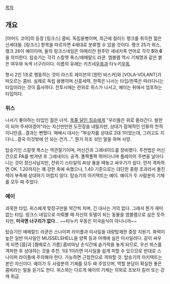 [[목차]]
== 개요 ==
[아머드 코어]의 등장 [링크스] 콤비. 독립용병이며, 최근에 컬러드 랭크를 취득한 젊은 신세대들. [링크스] 항목을 따르자면 4세대로 분류할 수 있을 것이다. 랭크 25가 위스, 랭크 26이 예이이며, 둘의 링크스네임은 아메리칸 원주민 세네카족 언어로 각각 '''5'''와 '''6'''을 의미한다. 탑승기는 각각 스칼렛 폭스/에메랄드 라쿤. 엠블렘 역시 기체명과 같은 붉은 여우와 녹색 너구리이다. 이름의 유래는 키츠네[[우동]]과 타누키[[우동]].

항시 2인 1조로 행동하는 것이 라스트 레이븐의 [원턴 바스커]와 [VOLA-VOLANT]가 떠오르는 콤비. 실제로 독립 용병이며 신흥세력, 한쪽은 나서는 타입/한쪽은 따라다니는 타입이라는 것이 흡사하다. 전투시에는 전위로 위스가 나서고, 예이는 뒤에서 엄호하는 타입이다.

=== 위스 ===
나서기 좋아하는 타입인 젊은 녀석. [[주인공(아머드 코어 포 앤서)|목줄 달린 짐승]]에게 "우리들은 위로 올라간다. 발판이 되어 주셔야겠어"라는 자신만만한 도전장을 내밀지만, 상대가 잠재적인 인류의 천적이니만큼...결과는 뻔했다. 패배시 대사는 "부상자를 상대로 2대 1이었는데, 그러고도 지다니...결국 이것밖에 안 되는 건가...". 뭔가 자조 섞인 말을 하며 사망.

탑승기인 스칼렛 폭스는 역관절기이며, 머신건과 그레네이드를 장비했다. 주전법은 머신건으로 PA를 벗겨낸 후 그레네이드 공격. 폴짝폴짝 뛰어다니며 플레이어 주변을 날아다니는 것이 정신사납지만, 전위기 스타일의 AI상 둘을 떼놓고 싸우기가 쉽다. 먼저 격파하면 OK. 1.20까지는 꽤 강한 축에 속했으나, 1.40 기준으로는 대단한 중량 초과라서 돌진력이 부족해 상대하기 어렵지 않다. 
탑승기의 아키텍트는 예이. 예이가 두 사람분의 기체를 모두 짜 주었다.

=== 예이 ===
과묵한 타입. 위스에게 맞장구만을 약간씩 치며, 긴 대사는 거의 없다. 그래서 뭔가 재미없는 타입. 링크스 네임으로 미뤄볼 때 자신의 토템이 되는 동물을 엠블렘으로 삼은 듯하지만, '''미국엔 너구리가 없다'''... ~~타누키 우동은 미국음식이 아니니까~~

탑승기인 에메랄드 라쿤은 스나이퍼 라이플과 미사일을 대량탑재한 중장 지원기. 화력이 높은 일반 미사일인 MUSSELSHELL을 양쪽 등과 어깨에 실은 미사일러다. 같이 싸우게 되면 [뭄]과 [켈베로스 가름] 콤비마냥 순식간에 숟가락을 놓게 되므로, 우선 위스를 격파한 후 상대하는 것을 추천. 1대 1이라면 미사일을 쉽게 피할 수 있으므로 반대로 스나이퍼 라이플에 주의해야 한다. 가능하면 근접전으로 격파할 것.
탑승기의 아키텍트는 본인 자신이다. 예이가 두 사람분의 기체를 모두 짜 주었으며, 역할 분담이 확실한 좋은 콤비라는 말을 듣기도 한다. 위스와는 다르게 예이의 기체는 의외로 초보자 킬러 또는 강캐 취급.
